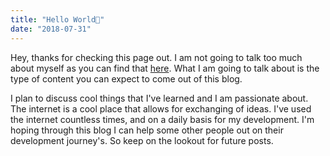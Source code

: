 ```yaml
---
title: "Hello World👋"
date: "2018-07-31"
---
```

Hey, thanks for checking this page out. I am not going to talk too much about myself as you can find that [here](https://roush.io/about). What I am going to talk about is the type of content you can expect to come out of this blog. 

I plan to discuss cool things that I've learned and I am passionate about. The internet is a cool place that allows for exchanging of ideas. I've used the internet countless times, and on a daily basis for my development. I'm hoping through this blog I can help some other people out on their development journey's. So keep on the lookout for future posts. 